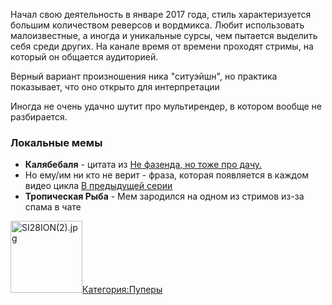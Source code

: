 {{Инфобокс для пуперов
|title2=SI28ION
|другие_ники=SI29ION, DZHOLLY
|image3=[[Файл:Situation.jpg|thumb]]
|caption3=
|сферы_творчества=RYTP, музыка, "Идеи для названий каналов с пупами"
|год_начала=2017
|image4=
|caption4=
|имя_фамилия=Роман Безукладов
|дата_рождения= 3 июня 1998 года
|место_проживания=Тамбов
|ссылки=*[https://www.youtube.com/channel/UCjpAYG3LipTALs42Jgv-O9g YouTube]
*[https://www.youtube.com/channel/UCfxHs6utixJt98aM6NPxW0w Альт канал]
*[https://vk.com/si28ion Группа ВК]
*[https://vk.com/zzzes Профиль ВК]
*[https://vk.com/dzholly Группа музыкального проекта ВК]
}}Начал свою деятельность в январе 2017 года, стиль характеризуется большим количеством реверсов и вордмикса. Любит использовать малоизвестные, а иногда и уникальные сурсы, чем пытается выделить себя среди других. На канале время от времени проходят стримы, на который он общается аудиторией.

Верный
вариант произношения ника "ситуэйшн", но практика показывает, что оно открыто для интерпретации 

Иногда не очень удачно шутит про мультирендер,  в котором вообще не разбирается. 

=== Локальные мемы ===
* '''Калябебаля''' - цитата из [https://www.youtube.com/watch?v=cBKsNuI9ZYE Не фазенда, но тоже про дачу.]
* Но ему/им ни кто не верит - фраза, которая появляется в каждом видео цикла [https://www.youtube.com/playlist?list=PL3X3jRezUKXeX3Ie6ZMJI7UVy_TlYztYA В предыдущей серии]
* '''Тропическая Рыба''' - Мем зародился на одном из стримов из-за спама в чате
[[File:SI28ION(2).jpg|thumb|115x115px]][[Категория:Пуперы]]